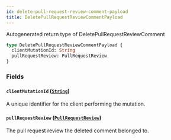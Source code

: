 ```yaml
---
id: delete-pull-request-review-comment-payload
title: DeletePullRequestReviewCommentPayload
---
```


Autogenerated return type of DeletePullRequestReviewComment

```graphql
type DeletePullRequestReviewCommentPayload {
  clientMutationId: String
  pullRequestReview: PullRequestReview
}
```

### Fields

#### `clientMutationId` ([`String`](/docs/api/scalars/string))

A unique identifier for the client performing the mutation.

#### `pullRequestReview` ([`PullRequestReview`](/docs/api/objects/pull-request-review))

The pull request review the deleted comment belonged to.
